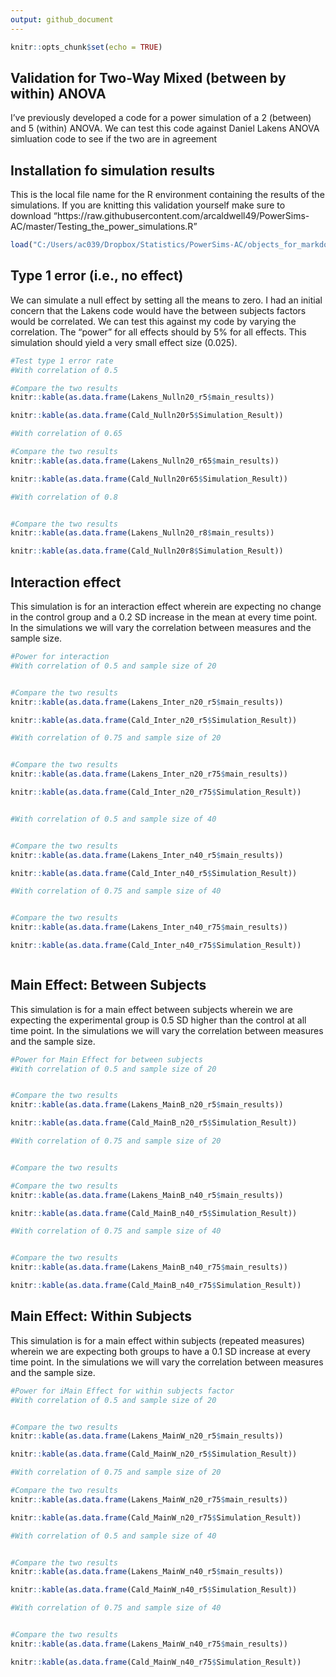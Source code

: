 ```yaml
---
output: github_document
---
```


```r
knitr::opts_chunk$set(echo = TRUE)

```

## Validation for Two-Way Mixed (between by within) ANOVA

I've previously developed a code for a power simulation of a 2 (between) and 5 (within) ANOVA. We can test this code against Daniel Lakens ANOVA simluation code to see if the two are in agreement


## Installation fo simulation results

This is the local file name for the R environment containing the results of the simulations. If you are knitting this validation yourself make sure to download "https://raw.githubusercontent.com/arcaldwell49/PowerSims-AC/master/Testing_the_power_simulations.R"

```r


load("C:/Users/ac039/Dropbox/Statistics/PowerSims-AC/objects_for_markdown.RData")
```



## Type 1 error (i.e., no effect)

We can simulate a null effect by setting all the means to zero. I had an initial concern that the Lakens code would have the between subjects factors would be correlated. We can test this against my code by varying the correlation. The "power" for all effects should by 5% for all effects.  This simulation should yield a very small effect size (0.025).


```r
#Test type 1 error rate
#With correlation of 0.5

#Compare the two results
knitr::kable(as.data.frame(Lakens_Nulln20_r5$main_results))

knitr::kable(as.data.frame(Cald_Nulln20r5$Simulation_Result))

#With correlation of 0.65

#Compare the two results
knitr::kable(as.data.frame(Lakens_Nulln20_r65$main_results))

knitr::kable(as.data.frame(Cald_Nulln20r65$Simulation_Result))

#With correlation of 0.8


#Compare the two results
knitr::kable(as.data.frame(Lakens_Nulln20_r8$main_results))

knitr::kable(as.data.frame(Cald_Nulln20r8$Simulation_Result))

```



## Interaction effect

This simulation is for an interaction effect wherein are expecting no change in the control group and a 0.2 SD increase in the mean at every time point. In the simulations we will vary the correlation between measures and the sample size.




```r
#Power for interaction
#With correlation of 0.5 and sample size of 20


#Compare the two results
knitr::kable(as.data.frame(Lakens_Inter_n20_r5$main_results))

knitr::kable(as.data.frame(Cald_Inter_n20_r5$Simulation_Result))

#With correlation of 0.75 and sample size of 20


#Compare the two results
knitr::kable(as.data.frame(Lakens_Inter_n20_r75$main_results))

knitr::kable(as.data.frame(Cald_Inter_n20_r75$Simulation_Result))


#With correlation of 0.5 and sample size of 40


#Compare the two results
knitr::kable(as.data.frame(Lakens_Inter_n40_r5$main_results))

knitr::kable(as.data.frame(Cald_Inter_n40_r5$Simulation_Result))

#With correlation of 0.75 and sample size of 40


#Compare the two results
knitr::kable(as.data.frame(Lakens_Inter_n40_r75$main_results))

knitr::kable(as.data.frame(Cald_Inter_n40_r75$Simulation_Result))



```



## Main Effect: Between Subjects 

This simulation is for a main effect between subjects wherein we are expecting the experimental group is 0.5 SD higher than the control at all time point. In the simulations we will vary the correlation between measures and the sample size. 


```r
#Power for Main Effect for between subjects
#With correlation of 0.5 and sample size of 20


#Compare the two results
knitr::kable(as.data.frame(Lakens_MainB_n20_r5$main_results))

knitr::kable(as.data.frame(Cald_MainB_n20_r5$Simulation_Result))

#With correlation of 0.75 and sample size of 20


#Compare the two results

#Compare the two results
knitr::kable(as.data.frame(Lakens_MainB_n40_r5$main_results))

knitr::kable(as.data.frame(Cald_MainB_n40_r5$Simulation_Result))

#With correlation of 0.75 and sample size of 40


#Compare the two results
knitr::kable(as.data.frame(Lakens_MainB_n40_r75$main_results))

knitr::kable(as.data.frame(Cald_MainB_n40_r75$Simulation_Result))

```


## Main Effect: Within Subjects 

This simulation is for a main effect within subjects (repeated measures) wherein we are expecting both groups to have a 0.1 SD increase at every time point. In the simulations we will vary the correlation between measures and the sample size. 

```r
#Power for iMain Effect for within subjects factor
#With correlation of 0.5 and sample size of 20


#Compare the two results
knitr::kable(as.data.frame(Lakens_MainW_n20_r5$main_results))

knitr::kable(as.data.frame(Cald_MainW_n20_r5$Simulation_Result))

#With correlation of 0.75 and sample size of 20

#Compare the two results
knitr::kable(as.data.frame(Lakens_MainW_n20_r75$main_results))

knitr::kable(as.data.frame(Cald_MainW_n20_r75$Simulation_Result))

#With correlation of 0.5 and sample size of 40


#Compare the two results
knitr::kable(as.data.frame(Lakens_MainW_n40_r5$main_results))

knitr::kable(as.data.frame(Cald_MainW_n40_r5$Simulation_Result))

#With correlation of 0.75 and sample size of 40


#Compare the two results
knitr::kable(as.data.frame(Lakens_MainW_n40_r75$main_results))

knitr::kable(as.data.frame(Cald_MainW_n40_r75$Simulation_Result))

```


